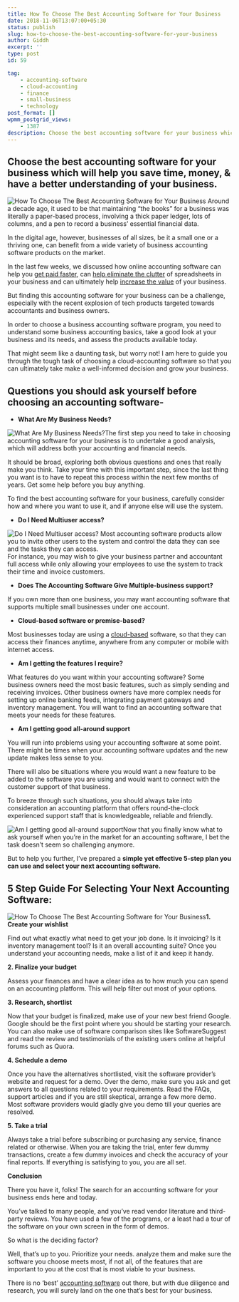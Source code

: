 ```yaml
---
title: How To Choose The Best Accounting Software for Your Business
date: 2018-11-06T13:07:00+05:30
status: publish
slug: how-to-choose-the-best-accounting-software-for-your-business
author: Giddh
excerpt: ''
type: post
id: 59

tag:
    - accounting-software
    - cloud-accounting
    - finance
    - small-business
    - technology
post_format: []
wpmm_postgrid_views:
    - 1387
description: Choose the best accounting software for your business which will help you save time, money, &amp; have a better understanding of your business.
---
```

Choose the best accounting software for your business which will help you save time, money, &amp; have a better understanding of your business. 
------------------------------------------------------------------------------------------------------------------------------------------------

<img class="wp-block-image size-large" src ="../../img/blog/1_s8GNib3HhdNa0fGCyUqZDg.webp" alt="How To Choose The Best Accounting Software for Your Business" />
Around a decade ago, it used to be that maintaining “the books” for a business was literally a paper-based process, involving a thick paper ledger, lots of columns, and a pen to record a business’ essential financial data.

In the digital age, however, businesses of all sizes, be it a small one or a thriving one, can benefit from a wide variety of business accounting software products on the market.

In the last few weeks, we discussed how online accounting software can help you [get paid faster](https://giddh.com/blog/how-to-get-paid-faster-simple-tips-to-getting-paid-promptly), can [help eliminate the clutter](https://giddh.com/blog/why-you-need-freedom-from-the-clutter-of-spreadsheets) of spreadsheets in your business and can ultimately help [increase the value](https://giddh.com/blog/want-to-increase-the-value-of-your-business-accurate-accounting-is-the-answer) of your business.

But finding this accounting software for your business can be a challenge, especially with the recent explosion of tech products targeted towards accountants and business owners.

In order to choose a business accounting software program, you need to understand some business accounting basics, take a good look at your business and its needs, and assess the products available today.

That might seem like a daunting task, but worry not! I am here to guide you through the tough task of choosing a cloud-accounting software so that you can ultimately take make a well-informed decision and grow your business.

Questions you should ask yourself before choosing an accounting software-
-------------------------------------------------------------------------

- **What Are My Business Needs?**

<img class="wp-block-image size-large" src = "../../img/blog/1_9nvLYWkrI8dC5ttVAn7RIw.webp" alt="What Are My Business Needs?" />The first step you need to take in choosing accounting software for your business is to undertake a good analysis, which will address both your accounting and financial needs.

It should be broad, exploring both obvious questions and ones that really make you think. Take your time with this important step, since the last thing you want is to have to repeat this process within the next few months of years. Get some help before you buy anything.

To find the best accounting software for your business, carefully consider how and where you want to use it, and if anyone else will use the system.

- **Do I Need Multiuser access?**

<img src = "../../uploads/2019/11/1_0K-cXqPMObSqi6s8XhHGeg.webp" alt="Do I Need Multiuser access?" /> Most accounting software products allow you to invite other users to the system and control the data they can see and the tasks they can access.  
For instance, you may wish to give your business partner and accountant full access while only allowing your employees to use the system to track their time and invoice customers.

- **Does The Accounting Software Give Multiple-business support?**

If you own more than one business, you may want accounting software that supports multiple small businesses under one account.

- **Cloud-based software or premise-based?**

Most businesses today are using a [cloud-based](https://giddh.com/blog/benefits-of-cloud-based-accounting-software) software, so that they can access their finances anytime, anywhere from any computer or mobile with internet access.

- **Am I getting the features I require?**

What features do you want within your accounting software? Some business owners need the most basic features, such as simply sending and receiving invoices. Other business owners have more complex needs for setting up online banking feeds, integrating payment gateways and inventory management. You will want to find an accounting software that meets your needs for these features.

- **Am I getting good all-around support**

You will run into problems using your accounting software at some point. There might be times when your accounting software updates and the new update makes less sense to you.

There will also be situations where you would want a new feature to be added to the software you are using and would want to connect with the customer support of that business.

To breeze through such situations, you should always take into consideration an accounting platform that offers round-the-clock experienced support staff that is knowledgeable, reliable and friendly.

<img class="wp-block-image size-large" src = "../../img/blog/1_hQDCEzuJXJGikhkySJWmhQ.webp" alt="Am I getting good all-around support" />Now that you finally know what to ask yourself when you’re in the market for an accounting software, I bet the task doesn’t seem so challenging anymore.

But to help you further, I’ve prepared a **simple yet effective 5-step plan you can use and select your next accounting software.**

5 Step Guide For Selecting Your Next Accounting Software:
---------------------------------------------------------

<img class="wp-block-image size-large" src = "../../img/blog/1_U-XQntYfWwRatHNWU3NpZA.webp" alt="How To Choose The Best Accounting Software for Your Business" />**1. Create your wishlist**

Find out what exactly what need to get your job done. Is it invoicing? Is it inventory management tool? Is it an overall accounting suite? Once you understand your accounting needs, make a list of it and keep it handy.

**2. Finalize your budget**

Assess your finances and have a clear idea as to how much you can spend on an accounting platform. This will help filter out most of your options.

**3. Research, shortlist**

Now that your budget is finalized, make use of your new best friend Google. Google should be the first point where you should be starting your research. You can also make use of software comparison sites like SoftwareSuggest and read the review and testimonials of the existing users online at helpful forums such as Quora.

**4. Schedule a demo**

Once you have the alternatives shortlisted, visit the software provider’s website and request for a demo. Over the demo, make sure you ask and get answers to all questions related to your requirements. Read the FAQs, support articles and if you are still skeptical, arrange a few more demo. Most software providers would gladly give you demo till your queries are resolved.

**5. Take a trial**

Always take a trial before subscribing or purchasing any service, finance related or otherwise. When you are taking the trial, enter few dummy transactions, create a few dummy invoices and check the accuracy of your final reports. If everything is satisfying to you, you are all set.

**Conclusion**

There you have it, folks! The search for an accounting software for your business ends here and today.

You’ve talked to many people, and you’ve read vendor literature and third-party reviews. You have used a few of the programs, or a least had a tour of the software on your own screen in the form of demos.

So what is the deciding factor?

Well, that’s up to you. Prioritize your needs. analyze them and make sure the software you choose meets most, if not all, of the features that are important to you at the cost that is most viable to your business.

There is no ‘best’ [accounting software](https://giddh.com) out there, but with due diligence and research, you will surely land on the one that’s best for your business.